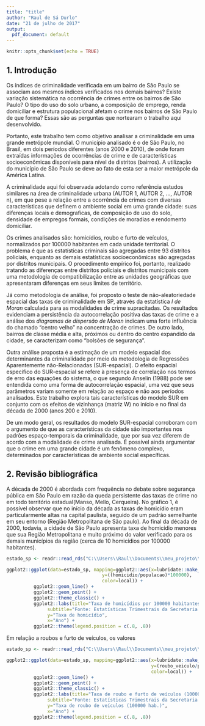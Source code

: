 ```yaml
---
title: "title"
author: "Raul de Sá Durlo"
date: "21 de julho de 2017"
output:
  pdf_document: default
---
```


```r
knitr::opts_chunk$set(echo = TRUE)
```

## 1. Introdução

Os índices de criminalidade verificada em um bairro de São Paulo se associam aos mesmos índices verificados nos demais bairros? Existe variação sistemática na ocorrência de crimes entre os bairros de São Paulo? O tipo do uso do solo urbano, a composição de emprego, renda domiciliar e estrutura populacional afetam o crime nos bairros de São Paulo de que forma? Essas são as perguntas que nortearam o trabalho aqui desenvolvido.

Portanto, este trabalho tem como objetivo analisar a criminalidade em uma grande metrópole mundial. O município analisado é o de São Paulo, no Brasil, em dois períodos diferentes (anos 2000 e 2010), de onde foram extraídas informações de ocorrências de crime e de características socioeconômicas disponíveis para nível de distritos (bairros). A utilização do município de São Paulo se deve ao fato de esta ser a maior metrópole da América Latina.

A criminalidade aqui foi observada adotando como referência estudos similares na área de criminalidade urbana (AUTOR 1, AUTOR 2, ..., AUTOR n), em que pese a relação entre a ocorrência de crimes com diversas características que definem o ambiente social em uma grande cidade: suas diferenças locais e demograficas, de composição de uso do solo, densidade de empregos formais, condições de moradias e rendomento domiciliar.

Os crimes analisados são: homicídios, roubo e furto de veículos, normalizados por 100000 habitantes em cada unidade territorial. O problema é que as estatísticas criminais são agregadas entre 93 distritos policiais, enquanto as demais estatísticas socioeconômicas são agregadas por distritos municipais. O procedimento empírico foi, portanto, realizado tratando as diferenças entre distritos policiais e distritos municipais com uma metodologia de compatibilização entre as unidades geográficas que apresentaram diferenças em seus limites de território.

Já como metodologia de análise, foi proposto o teste de não-aleatoriedade espacial das taxas de criminalidade em SP, através da estatística	_I de Moran_ calculada para as modalidades de crime supracitadas. Os resultados evidenciam a persistência da autocorrelação positiva das taxas de crime e a análise dos _diagramas de dispersão de Moran_ indicam uma forte influência do chamado "centro velho" na concentração de crimes. De outro lado, bairros de classe média e alta, próximos ou dentro do centro expandido da cidade, se caracterizam como "bolsões de segurança". 
 
Outra análise proposta é a estimação de um modelo espacial dos determinantes da criminalidade por meio da metodologia de Regressões Aparentemente não-Relacionadas (SUR-espacial). O efeito espacial específico do SUR-espacial se refere à presença de correlação nos termos de erro das equações do sistema, o que segundo Anselin (1988) pode ser entendida como uma forma de autocorrelação espacial, uma vez que seus parâmetros variam somente em relação ao espaço e não aos períodos analisados. Este trabalho explora tais características do modelo SUR em conjunto com os efeitos de vizinhança (matriz W) no início e no final da década de 2000 (anos 200 e 2010).

De um modo geral, os resultados do modelo SUR-espacial corroboram com o argumento de que as características da cidade são importantes nos padrões espaço-temporais da criminalidade, que por sua vez diferem de acordo com a modalidade de crime analisada. É possível ainda argumentar que o crime em uma grande cidade é um fenômeno complexo, determinados por características de ambiente social específicas.

## 2. Revisão bibliográfica

A década de 2000 é abordada com frequência no debate sobre segurança pública em São Paulo em razão da queda persistente das taxas de crime no em todo território estadual(Manso, Mello, Cerqueira). No gráfico 1, é possível observar que no início da década as taxas de homicídio eram particularmente altas na capital paulista, seguido de um padrão semelhante em seu entorno (Região Metropolitana de São paulo). Ao final da década de 2000, todavia, a cidade de São Paulo apresenta taxa de homicídio menores que sua Região Metropolitana e muito próximo do valor verificado para os demais municípios da região (cerca de 10 homicídios por 100000 habitantes).

```r
estado_sp <- readr::read_rds("C:\\Users\\Raul\\Documents\\meu_projeto\\dados e scripts\\tabelas_output\\tab_compara_txcrime_estadoSP.rds")

ggplot2::ggplot(data=estado_sp, mapping=ggplot2::aes(x=lubridate::make_date(ano),
                                   y=((homicidio/populacao)*100000),
                                   color=local)) + 
          ggplot2::geom_line() +
          ggplot2::geom_point() +
          ggplot2::theme_classic() +
          ggplot2::labs(title="Taxa de homicídios por 100000 habitantes - Estado de São Paulo (2000 até 2010)",
               subtitle="Fonte: Estatísticas Trimestrais da Secretaria de Segurança Pública do Estado de São Paulo (SSP/SP)",
               y="Taxa de homicídio",
               x="Ano") +
          ggplot2::theme(legend.position = c(.8, .8))

```

Em relação a roubos e furto de veículos, os valores 

```r
estado_sp <- readr::read_rds("C:\\Users\\Raul\\Documents\\meu_projeto\\dados e scripts\\tabelas_output\\tab_compara_txcrime_estadoSP.rds")

ggplot2::ggplot(data=estado_sp, mapping=ggplot2::aes(x=lubridate::make_date(ano),
                                                     y=(roubo_veiculo/populacao)*100000,
                                                     color=local)) + 
          ggplot2::geom_line() +
          ggplot2::geom_point() +
          ggplot2::theme_classic() +
          ggplot2::labs(title="Taxa de roubo e furto de veículos (100000 hab) - Estado de São Paulo (2000 até 2010)",
               subtitle="Fonte: Estatísticas Trimestrais da Secretaria de Segurança Pública do Estado de São Paulo (SSP/SP)",
               y="Taxa de roubo de veículos (100000 hab.)",
               x="Ano") +
          ggplot2::theme(legend.position = c(.8, .8))
```